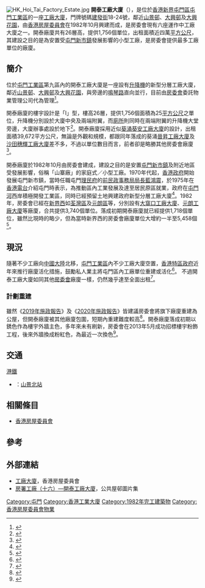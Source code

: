 {{noteTA
|G1=Unit
}}
[[File:HK_Hoi_Tai_Factory_Estate.jpg|right]]
'''開泰工廠大廈'''（{{lang-en|Hoi Tai Factory Estate}}），是位於[[香港|香港]][[新界|新界]][[屯門區|屯門區]][[屯門工業區|屯門工業區]]的一座[[工廠|工廠大廈]]，門牌號碼[[建發街|建發街]]18-24號，鄰近[[山景邨|山景邨]]、[[大興邨|大興邨]]及[[大興花園|大興花園]]，由[[香港房屋委員會|香港房屋委員會]]在1982年10月興建而成，是房委會現有六座運作中工廠大廈之一。開泰廠廈共有26層高，提供1,756個單位，出租面積近四萬[[平方公尺|平方公尺]]，其建設之目的是為安置受[[屯門新市鎮|屯門新市鎮]]發展影響的小型工廠，是房委會提供最多工廠單位的廠廈。

== 簡介 ==
位於[[屯門工業區|屯門工業區]]第九區內的開泰工廠大廈是一座設有[[升降機|升降機]]的新型分層工廠大廈，鄰近[[山景邨|山景邨]]、[[大興邨|大興邨]]及[[大興花園|大興花園]]，與旁邊的[[鳴琴路|鳴琴路]]直向並行，目前由[[香港房屋委員會|房委會]]委託物業管理公司代為管理<ref>{{cite web |title=開泰工廠大廈 |url=https://www.housingauthority.gov.hk/tc/global-elements/estate-locator/detail.html?propId=4&id=1445307160918&dist=4 |website=工廠大廈 |publisher=香港房屋委員會 |accessdate=2021-02-28 |archive-date=2021-03-21 |archive-url=https://web.archive.org/web/20210321114019/https://www.housingauthority.gov.hk/tc/global-elements/estate-locator/detail.html?propId=4&id=1445307160918&dist=4 |dead-url=no }}</ref>。

開泰廠廈的樓宇設計是「I」型，樓高26層，提供1,756個面積為25[[平方公尺|平方公尺]]之單位，升降機分別設於大廈中央及兩端附翼，而[[廁所|廁所]]則同時在兩端附翼的升降機大堂旁邊，大廈辦事處設於地下<ref>{{cite web |title=香港房屋委員會房屋署：工廠大廈的管理 |url=https://www.aud.gov.hk/pdf_ca/c44ch04.pdf |website=審計署署長報告書 |publisher=香港審計署 |accessdate=2021-03-21 |archive-date=2021-03-12 |archive-url=https://web.archive.org/web/20210312161154/https://www.aud.gov.hk/pdf_ca/c44ch04.pdf |dead-url=no }}</ref>。開泰廠廈採用近似[[葵涌|葵涌]][[葵安工廠大廈|葵安工廠大廈]]的設計，出租面積39,672平方公尺，無論是外觀和規模，都跟同年落成的葵涌[[晉昇工廠大廈|晉昇工廠大廈]]及[[沙田_(香港)|沙田]][[穗輝工廠大廈|穗輝工廠大廈]]差不多，不過以單位數目而言，前者卻是略勝其他房委會廠廈<ref>{{cite web |title=香港房屋委員會：商業樓宇的管理 |url=https://www.aud.gov.hk/pdf_c/c56ch07.pdf |website=審計署署長報告書 |publisher=香港審計署 |accessdate=2021-03-21 |archive-date=2021-02-05 |archive-url=https://web.archive.org/web/20210205031420/https://www.aud.gov.hk/pdf_c/c56ch07.pdf |dead-url=no }}</ref>。

開泰廠廈於1982年10月由房委會建成，建設之目的是安置[[屯門新市鎮|屯門新市鎮]]及附近地區受發展影響，俗稱「山寨廠」的家庭式／小型工廠。1970年代起，[[英屬香港|香港政府]]開始發展屯門新市鎮，當時任職屯門[[理民府|理民府]]的[[民政事務局局長_(香港)|前民政事務局局長]][[藍鴻震|藍鴻震]]，於1975年在[[香港電台|香港電台]]介紹屯門時表示，為推動區內工業發展及達至居民原區就業，政府在[[屯門河|屯門河]]西岸積極開發工業區，同時已經預留土地興建政府新型分層工廠大廈<ref>{{cite web |author1=路德會呂祥光中學 |title=「返」「工」—追尋屯門工業區發展，重現新市鎮的經濟發展和工人們的生活往事 |url=https://www.lcsd.gov.hk/CE/Museum/History/documents/54401/9349750/7thJA3.pdf |website=第七屆校際香港歷史文化專題研習比賽 |publisher=香港歷史博物館 |accessdate=2021-03-21 |archive-date=2021-03-21 |archive-url=https://web.archive.org/web/20210321113957/https://www.lcsd.gov.hk/CE/Museum/History/documents/54401/9349750/7thJA3.pdf |dead-url=no }}</ref>。1982年，房委會已經在[[新界西選區|新界西]]如[[荃灣區|荃灣區]]及[[元朗區|元朗區]]等，分別設有[[大窩口工廠大廈|大窩口工廠大廈]]、[[鳳庭苑#歷史及簡述|元朗工廠大廈]]等廠廈，合共提供3,740個單位。落成初期開泰廠廈就已經提供1,718個單位，雖然比現時的略少，但為當時新界西的房委會廠廈單位大增約一半至5,458個<ref>{{cite news |title=屯門首座政府廠廈 可望於明年初落成 提供一千七百單位  |accessdate=2021-03-21 |work=華僑日報 |date=1982-12-07 |page=2 }}</ref>。

== 現況 ==
隨著不少工廠向[[中國大陸|中國大陸]]北移，[[屯門工業區|屯門工業區]]內不少工廠大廈空置，[[香港特別行政區政府|香港特區政府]]近年來推行廠廈活化措施，鼓勵私人業主將屯門區內工廠單位重建或活化<ref>{{cite news |author1=鍾綺敏 |title=新工廈活化政策 屯門工業區逾10項目 改全幢發展 |url=https://ps.hket.com/article/2548120 |accessdate=2021-03-21 |work=香港經濟日報 |date=2020-01-22 |archive-date=2021-03-21 |archive-url=https://web.archive.org/web/20210321114103/https://ps.hket.com/article/2548120 |dead-url=no }}</ref>。 不過開泰工廠大廈如同其他[[香港房屋委員會|房委會]]廠廈一樣，仍然幾乎達至全面出租<ref>{{cite news |author1=陳明 |title=【活化失敗】（1）公屋供應告急　工廈改住宅　房委會議而未決 |url=https://n.kinliu.hk/kinliunews/%E3%80%90%E6%B4%BB%E5%8C%96%E5%A4%B1%E6%95%97%E3%80%91%EF%BC%881%EF%BC%89%E5%85%AC%E5%B1%8B%E4%BE%9B%E6%87%89%E5%91%8A%E6%80%A5%E3%80%80%E5%B7%A5%E5%BB%88%E6%94%B9%E4%BD%8F%E5%AE%85%E3%80%80%E6%88%BF/ |accessdate=2021-03-21 |work=堅料網 |date=2020-08-14 |archive-date=2021-03-12 |archive-url=https://web.archive.org/web/20210312161525/https://n.kinliu.hk/kinliunews/%e3%80%90%e6%b4%bb%e5%8c%96%e5%a4%b1%e6%95%97%e3%80%91%ef%bc%881%ef%bc%89%e5%85%ac%e5%b1%8b%e4%be%9b%e6%87%89%e5%91%8a%e6%80%a5%e3%80%80%e5%b7%a5%e5%bb%88%e6%94%b9%e4%bd%8f%e5%ae%85%e3%80%80%e6%88%bf/ |dead-url=no }}</ref>。

=== 計劃重建 ===
雖然《[[2019年度香港行政長官施政報告|2019年施政報告]]》及《[[2020年度香港行政長官施政報告|2020年施政報告]]》皆建議房委會將旗下廠廈重建為公屋，但開泰廠廈被其他廠廈包圍，短期內重建難度較高<ref>{{cite news |title=房委會工廈擬重建公屋　長沙灣宏昌最具潛力 |url=https://hk.on.cc/hk/bkn/cnt/news/20200112/bkn-20200112010044336-0112_00822_001.html |accessdate=2021-03-21 |work=東方日報 |date=2020-01-12 |archive-date=2020-05-27 |archive-url=https://web.archive.org/web/20200527152720/https://hk.on.cc/hk/bkn/cnt/news/20200112/bkn-20200112010044336-0112_00822_001.html |dead-url=no }}</ref>。開泰廠廈落成初期以銹色作為樓宇外牆主色，多年來未有刷新，房委會在2013年5月成功招標樓宇粉飾工程，後來外牆換成粉紅色，為最近一次換色<ref>{{cite web |title=2013年4月份招標公告 |url=https://www.gld.gov.hk/egazette/pdf/20131722/cgn201317223157.pdf |website=香港房屋委員會第3157號公告 |accessdate=2021-03-21 |archive-date=2021-03-21 |archive-url=https://web.archive.org/web/20210321113957/https://www.gld.gov.hk/egazette/pdf/20131722/cgn201317223157.pdf |dead-url=no }}</ref>。

== 交通 ==
{{參見|屯門#交通運輸}}

;[[港鐵|港鐵]] 
*{{港鐵路線標誌|LRT}}：[[山景北站|山景北站]]

== 相關條目 ==
*[[香港房屋委員會|香港房屋委員會]]

== 參考 ==
{{Reflist|30em}}

== 外部連結 ==
*[https://www.housingauthority.gov.hk/tc/commercial-properties/leasing-information/flatted-factories/index.html 工廠大廈]，香港房屋委員會
*[https://blog.xuite.net/lwy33339/hkblog/151528102 房署工廠（十六）—開泰工廠大廈]，公共屋邨圖片集

{{香港房屋委員會工廠大廈}}

[[Category:屯門|Category:屯門]]
[[Category:香港工業大廈|Category:香港工業大廈]]
[[Category:1982年完工建築物|Category:1982年完工建築物]]
[[Category:香港房屋委員會物業|Category:香港房屋委員會物業]]